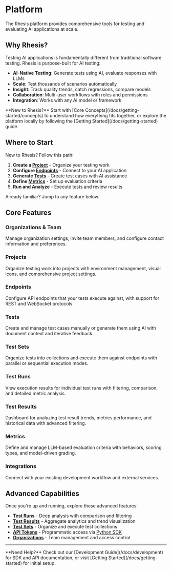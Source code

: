 # Platform

The Rhesis platform provides comprehensive tools for testing and evaluating AI applications at scale.

## Why Rhesis?

Testing AI applications is fundamentally different from traditional software testing. Rhesis is purpose-built for AI testing:

- **AI-Native Testing**: Generate tests using AI, evaluate responses with LLMs
- **Scale**: Test thousands of scenarios automatically
- **Insight**: Track quality trends, catch regressions, compare models
- **Collaboration**: Multi-user workflows with roles and permissions
- **Integration**: Works with any AI model or framework

<Callout type="info">
  **New to Rhesis?** Start with [Core Concepts](/docs/getting-started/concepts) to understand how everything fits together, or explore the platform locally by following the [Getting Started](/docs/getting-started) guide.
</Callout>

## Where to Start

New to Rhesis? Follow this path:

1. **Create a [Project](/docs/platform/projects)** - Organize your testing work
2. **Configure [Endpoints](/docs/platform/endpoints)** - Connect to your AI application
3. **Generate [Tests](/docs/platform/tests-generation)** - Create test cases with AI assistance
4. **Define [Metrics](/docs/platform/metrics)** - Set up evaluation criteria
5. **Run and Analyze** - Execute tests and review results

Already familiar? Jump to any feature below.

## Core Features

<div className="grid grid-cols-1 md:grid-cols-2 lg:grid-cols-3 gap-4">
  <div>
    <h3>Organizations & Team</h3>
    <p>Manage organization settings, invite team members, and configure contact information and preferences.</p>
  </div>
  <div>
    <h3>Projects</h3>
    <p>Organize testing work into projects with environment management, visual icons, and comprehensive project settings.</p>
  </div>
  <div>
    <h3>Endpoints</h3>
    <p>Configure API endpoints that your tests execute against, with support for REST and WebSocket protocols.</p>
  </div>
  <div>
    <h3>Tests</h3>
    <p>Create and manage test cases manually or generate them using AI with document context and iterative feedback.</p>
  </div>
  <div>
    <h3>Test Sets</h3>
    <p>Organize tests into collections and execute them against endpoints with parallel or sequential execution modes.</p>
  </div>
  <div>
    <h3>Test Runs</h3>
    <p>View execution results for individual test runs with filtering, comparison, and detailed metric analysis.</p>
  </div>
  <div>
    <h3>Test Results</h3>
    <p>Dashboard for analyzing test result trends, metrics performance, and historical data with advanced filtering.</p>
  </div>
  <div>
    <h3>Metrics</h3>
    <p>Define and manage LLM-based evaluation criteria with behaviors, scoring types, and model-driven grading.</p>
  </div>
  <div>
    <h3>Integrations</h3>
    <p>Connect with your existing development workflow and external services.</p>
  </div>
</div>

## Advanced Capabilities

Once you're up and running, explore these advanced features:

- **[Test Runs](/docs/platform/test-runs)** - Deep analysis with comparison and filtering
- **[Test Results](/docs/platform/test-results)** - Aggregate analytics and trend visualization  
- **[Test Sets](/docs/platform/test-sets-runs)** - Organize and execute test collections
- **[API Tokens](/docs/platform/integrations/api-tokens)** - Programmatic access via [Python SDK](/docs/getting-started/sdk)
- **[Organizations](/docs/platform/organizations)** - Team management and access control

---

<Callout type="default">
  **Need Help?**
  Check out our [Development Guide](/docs/development) for SDK and API documentation, or visit [Getting Started](/docs/getting-started) for initial setup.
</Callout>
